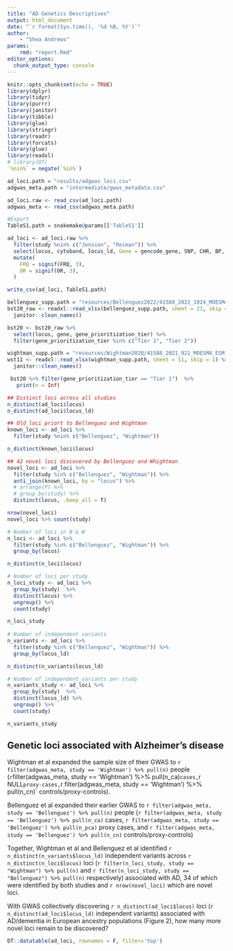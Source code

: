 ```yaml
---
title: "AD Genetics Descriptives"
output: html_document
date: "`r format(Sys.time(), '%d %B, %Y')`"
author:
    - "Shea Andrews"
params:
    rmd: "report.Rmd"
editor_options: 
  chunk_output_type: console
---
```


```r
knitr::opts_chunk$set(echo = TRUE)
library(dplyr)
library(tidyr)
library(purrr)
library(janitor)
library(tibble)
library(glue)
library(stringr)
library(readr)
library(forcats)
library(glue)
library(readxl)
# library(DT)
`%nin%` = negate(`%in%`)

```


```r
ad_loci.path = "results/adgwas_loci.csv"
adgwas_meta.path = "intermediate/gwas_metadata.csv"

ad_loci.raw <- read_csv(ad_loci.path)
adgwas_meta <- read_csv(adgwas_meta.path)

#Export
TableS1.path = snakemake@params[['TableS1']]

```


```r
ad_loci <- ad_loci.raw %>%
  filter(study %nin% c("Jonsson", "Reiman")) %>%
  select(locus, cytoband, locus_ld, Gene = gencode_gene, SNP, CHR, BP, A1, A2, FRQ = global_af, OR, P, study) %>%
  mutate(
    FRQ = signif(FRQ, 3),
    OR = signif(OR, 3),
  )

write_csv(ad_loci, TableS1.path)
```

```r
bellenguez_supp.path = "resources/Bellenguez2022/41588_2022_1024_MOESM4_ESM.xlsx"
bst20_raw <- readxl::read_xlsx(bellenguez_supp.path, sheet = 21, skip = 2) %>%
  janitor::clean_names()

bst20 <- bst20_raw %>%
  select(locus, gene, gene_prioritization_tier) %>% 
  filter(gene_prioritization_tier %in% c("Tier 1", "Tier 2")) 

wightman_supp.path = "resources/Wightman2020/41588_2021_921_MOESM4_ESM.xlsx"
wst11 <- readxl::read_xlsx(wightman_supp.path, sheet = 11, skip = 1) %>%
  janitor::clean_names()

 bst20 %>% filter(gene_prioritization_tier == "Tier 1")  %>%
   print(n = Inf)

```


```r
## Distinct loci across all studies
n_distinct(ad_loci$locus)
n_distinct(ad_loci$locus_ld)

## Old loci priort to Bellenguez and Wightman
known_loci <- ad_loci %>%
  filter(study %nin% c("Bellenguez", "Wightman"))

n_distinct(known_loci$locus)

## 42 novel loci discovered by Bellenguez and Whightman
novel_loci <- ad_loci %>%
  filter(study %in% c("Bellenguez", "Wightman")) %>%
  anti_join(known_loci, by = "locus") %>%
  # arrange(P) %>%
  # group_by(study) %>%
  distinct(locus, .keep_all = T) 

nrow(novel_loci)
novel_loci %>% count(study)

# Number of loci in B & W 
n_loci <- ad_loci %>%
  filter(study %in% c("Bellenguez", "Wightman")) %>%
  group_by(locus)

n_distinct(n_loci$locus)

# Number of loci per study
n_loci_study <- ad_loci %>%
  group_by(study)  %>%
  distinct(locus) %>%
  ungroup() %>%
  count(study)

n_loci_study
 
# Number of independent variants
n_variants <- ad_loci %>%
  filter(study %in% c("Bellenguez", "Wightman")) %>%
  group_by(locus_ld)

n_distinct(n_variants$locus_ld)

# Number of independent variants per study
n_variants_study <- ad_loci %>%
  group_by(study)  %>%
  distinct(locus_ld) %>%
  ungroup() %>%
  count(study)

n_variants_study

```

## Genetic loci associated with Alzheimer’s disease

Wightman et al expanded the sample size of their GWAS to `r filter(adgwas_meta, study == 'Wightman') %>% pull(n)` 
people (`r `filter(adgwas_meta, study == 'Wightman') %>% pull(n_ca)` cases, 
`r NULL` proxy-cases, `r filter(adgwas_meta, study == 'Wightman') %>% pull(n_cn)` controls/proxy-controls). 


Bellenguez et al expanded their earlier GWAS to `r filter(adgwas_meta, study == 'Bellenguez') %>% pull(n)` 
people (`r filter(adgwas_meta, study == 'Bellenguez') %>% pull(n_ca)` cases, 
`r filter(adgwas_meta, study == 'Bellenguez') %>% pull(n_pca)` proxy cases, and 
`r filter(adgwas_meta, study == 'Bellenguez') %>% pull(n_cn)` controls/proxy-controls)


Together, Wightman et al and Bellenguez et al identified `r n_distinct(n_variants$locus_ld)` independent variants 
across `r n_distinct(n_loci$locus)` loci 
(`r filter(n_loci_study, study == "Wightman") %>% pull(n)` and `r filter(n_loci_study, study == "Bellenguez") %>% pull(n)` 
respectively) associated with AD, 34 of which were identified by both studies and `r nrow(novel_loci)` which are novel loci.


With GWAS collectively discovering `r n_distinct(ad_loci$locus)` loci 
(`r n_distinct(ad_loci$locus_ld)` independent variants) associated with AD/dementia 
in European ancestry populations (Figure 2), how many more novel loci remain to be discovered?


```r
DT::datatable(ad_loci, rownames = F, filter='top')
```








































